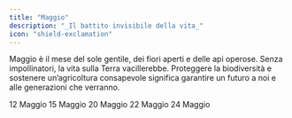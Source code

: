 ```yaml
---
title: "Maggio"
description: "_Il battito invisibile della vita_"
icon: "shield-exclamation"
---
```


Maggio è il mese del sole gentile, dei fiori aperti e delle api operose. Senza impollinatori, la vita sulla Terra vacillerebbe. Proteggere la biodiversità e sostenere un’agricoltura consapevole significa garantire un futuro a noi e alle generazioni che verranno.

<CardGroup cols="2">
  <Card title="Giornata internazionale della salute delle piante " icon="leaf" color="#00bef9" horizontal href="/mesi/maggio/salutepiante">
    12 Maggio
  </Card>
  <Card title="Giornata mondiale della luce" icon="lightbulb-on" color="#00bef9" horizontal href="/mesi/maggio/luce">
    15 Maggio
  </Card>
  <Card title="Giornata mondiale delle api" icon="bee" color="#00bef9" horizontal href="/mesi/maggio/api">
    20 Maggio
  </Card>
  <Card title="Giornata mondiale della biodiversità" icon="raccoon" color="#00bef9" horizontal href="/mesi/maggio/biodiversità">
    22 Maggio
  </Card>
  <Card title="Giornata europea dei parchi " icon="tree-large" color="#00bef9" horizontal href="/mesi/maggio/parchi">
    24 Maggio
  </Card>
</CardGroup>